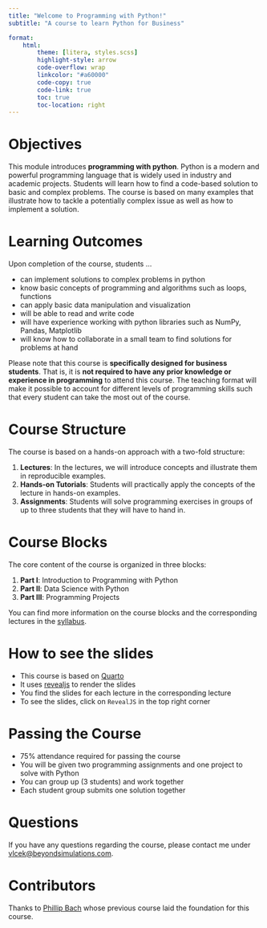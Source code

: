 ```yaml
---
title: "Welcome to Programming with Python!"
subtitle: "A course to learn Python for Business"

format:
    html:
        theme: [litera, styles.scss]
        highlight-style: arrow
        code-overflow: wrap
        linkcolor: "#a60000"
        code-copy: true
        code-link: true
        toc: true
        toc-location: right
---
```


# Objectives
This module introduces **programming with python**. Python is a modern and powerful programming language that is widely used in industry and academic projects. Students will learn how to find a code-based solution to basic and complex problems. The course is based on many examples that illustrate how to tackle a potentially complex issue as well as how to implement a solution.

# Learning Outcomes
Upon completion of the course, students …

- can implement solutions to complex problems in python
- know basic concepts of programming and algorithms such as loops, functions
- can apply basic data manipulation and visualization
- will be able to read and write code
- will have experience working with python libraries such as NumPy, Pandas, Matplotlib
- will know how to collaborate in a small team to find solutions for problems at hand

Please note that this course is **specifically designed for business students**. That is, it is **not required to have any prior knowledge or experience in programming** to attend this course. The teaching format will make it possible to account for different levels of programming skills such that every student can take the most out of the course.

# Course Structure
The course is based on a hands-on approach with a two-fold structure:

1. **Lectures**: In the lectures, we will introduce concepts and illustrate them in reproducible examples.
2. **Hands-on Tutorials**: Students will practically apply the concepts of the lecture in hands-on examples.
3. **Assignments**: Students will solve programming exercises in groups of up to three students that they will have to hand in.

# Course Blocks
The core content of the course is organized in three blocks:

1. **Part I**: Introduction to Programming with Python
2. **Part II**: Data Science with Python
3. **Part III**: Programming Projects

You can find more information on the course blocks and the corresponding lectures in the [syllabus](general/syllabus.qmd).

# How to see the slides
- This course is based on [Quarto](https://quarto.org/)
- It uses [revealjs](https://revealjs.com/) to render the slides
- You find the slides for each lecture in the corresponding lecture
- To see the slides, click on `RevealJS` in the top right corner

# Passing the Course

- 75% attendance required for passing the course
- You will be given two programming assignments and one project to solve with Python
- You can group up (3 students) and work together
- Each student group submits one solution together

# Questions
If you have any questions regarding the course, please contact me under [vlcek@beyondsimulations.com](mailto:vlcek@beyondsimulations.com?subject=Programming%20with%20Python%20-%20KLU24%3A%20%3CYour%20subject%3E).

# Contributors

Thanks to [Phillip Bach](https://github.com/PhilippBach) whose previous course laid the foundation for this course.
